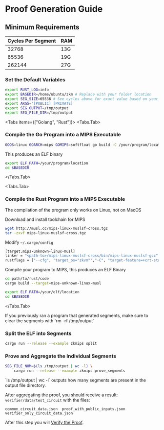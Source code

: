 
# Proof Generation Guide

## Minimum Requirements

| Cycles Per Segment | RAM |
| ------------------ | --- |
| 32768              | 13G |
| 65536              | 19G |
| 262144             | 27G |

<Steps>

### Set the Default Variables

```bash
export RUST_LOG=info
export BASEDIR=/home/ubuntu/zkm # Replace with your folder location
export SEG_SIZE=65536 # See cycles above for exact value based on your RAM
export ARGS='[PUBLIC] [PRIVATE]'
export SEG_OUTPUT=/tmp/output
export SEG_FILE_DIR=/tmp/output
```

<Tabs items={["Golang", "Rust"]}>
<Tabs.Tab>

### Compile the Go Program into a MIPS Executable

```bash
GOOS=linux GOARCH=mips GOMIPS=softfloat go build -C /your/program/location
```

This produces an ELF binary

```bash
export ELF_PATH=/your/program/location
cd $BASEDIR
```

</Tabs.Tab>

<Tabs.Tab>

### Compile the Rust Program into a MIPS Executable

<Callout type="warning">
  The compilation of the program only works on Linux, not on MacOS
</Callout>

Download and install toolchain for MIPS

```bash
wget http://musl.cc/mips-linux-muslsf-cross.tgz
tar -zxvf mips-linux-muslsf-cross.tgz
```

Modify `~/.cargo/config`

```bash
[target.mips-unknown-linux-musl]
linker = "<path-to>/mips-linux-muslsf-cross/bin/mips-linux-muslsf-gcc"
rustflags = ["--cfg", 'target_os="zkvm"',"-C", "target-feature=+crt-static", "-C"
```

Compile your program to MIPS, this produces an ELF Binary

```bash
cd path/to/rust/code
cargo build --target=mips-unknown-linux-musl
```

```bash
export ELF_PATH=/your/elf/location
cd $BASEDIR
```

</Tabs.Tab>
</Tabs>

<Callout type="info">
  If you previously ran a program that generated segments, make sure to clear
  the segments with `rm -rf /tmp/output`
</Callout>

### Split the ELF into Segments

```sh
cargo run --release --example zkmips split
```

### Prove and Aggregate the Individual Segments

```sh
SEG_FILE_NUM=$(ls /tmp/output | wc -l) \
    cargo run --release --example zkmips prove_segments
```

<Callout type="info">
  `ls /tmp/output | wc -l` outputs how many segments are present in the output
  file directory.
</Callout>

After aggregating the proof, you should receive a result: `verifier/data/test_circuit` with the files:

```
common_circuit_data.json  proof_with_public_inputs.json  verifier_only_circuit_data.json
```

</Steps>

After this step you will [Verify the Proof](../proof-verification-guide/).

